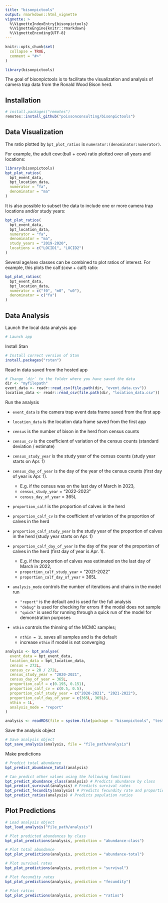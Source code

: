```yaml
---
title: "bisonpictools"
output: rmarkdown::html_vignette
vignette: >
  %\VignetteIndexEntry{bisonpictools}
  %\VignetteEngine{knitr::rmarkdown}
  %\VignetteEncoding{UTF-8}
---
```


```r
knitr::opts_chunk$set(
  collapse = TRUE,
  comment = "#>"
)
```

```r
library(bisonpictools)
```

The goal of bisonpictools is to facilitate the visualization and analysis of camera trap data from the Ronald Wood Bison herd.

## Installation

```r
# install.packages("remotes")
remotes::install_github("poissonconsulting/bisonpictools")
```

## Data Visualization

The ratio plotted by `bpt_plot_ratios` is `numerator:(denominator:numerator)`.

For example, the adult cow:(bull + cow) ratio plotted over all years and locations:
``` r
library(bisonpictools)
bpt_plot_ratios(
  bpt_event_data,
  bpt_location_data,
  numerator = "fa",
  denominator = "ma"
)
```

It is also possible to subset the data to include one or more camera trap locations and/or study years:

``` r
bpt_plot_ratios(
  bpt_event_data,
  bpt_location_data,
  numerator = "fa",
  denominator = "ma",
  study_years = "2019-2020",
  locations = c("LOCID1", "LOCID2")
)
```


Several age/sex classes can be combined to plot ratios of interest.
For example, this plots the calf:(cow + calf) ratio:

```r
bpt_plot_ratios(
  bpt_event_data,
  bpt_location_data,
  numerator = c("f0", "m0", "u0"),
  denominator = c("fa")
)
```

## Data Analysis

Launch the local data analysis app 

```r
# Launch app
```

Install Stan

```r
# Install correct version of Stan
install.packages("rstan")
```

Read in data saved from the hosted app 

```r
# Change `dir` to the folder where you have saved the data
dir <- "myfilepath"
event_data <- readr::read_csv(file.path(dir, "event_data.csv"))
location_data <- readr::read_csv(file.path(dir, "location_data.csv"))
```

Run the analysis

- `event_data` is the camera trap event data frame saved from the first app
- `location_data` is the location data frame saved from the first app

- `census` is the number of bison in the herd from census counts
- `census_cv` is the coefficient of variation of the census counts (standard deviation / estimate)
- `census_study_year` is the study year of the census counts (study year starts on Apr. 1)
- `census_day_of_year` is the day of the year of the census counts (first day of year is Apr. 1). 
  - E.g. if the census was on the last day of March in 2023,
  - `census_study_year` = "2022-2023"
  - `census_day_of_year` = 365L
- `proportion_calf` is the proportion of calves in the herd
- `proportion_calf_cv` is the coefficient of variation of the proportion of calves in the herd
- `proportion_calf_study_year` is the study year of the proportion of calves in the herd (study year starts on Apr. 1)
- `proportion_calf_day_of_year` is the day of the year of the proportion of calves in the herd (first day of year is Apr. 1). 
  - E.g. if the proportion of calves was estimated on the last day of March in 2022,
  - `proportion_calf_study_year` = "2021-2022"
  - `proportion_calf_day_of_year` = 365L

- `analysis_mode` controls the number of iterations and chains in the model run
  - `"report"` is the default and is used for the full analysis
  - `"debug"` is used for checking for errors if the model does not sample
  - `"quick"` is used for running through a quick run of the model for demonstration purposes

- `nthin` controls the thinning of the MCMC samples; 
  - `nthin = 1L` saves all samples and is the default
  - increase `nthin` if model is not converging

```r
analysis <- bpt_analyse(
  event_data = bpt_event_data,
  location_data = bpt_location_data,
  census = 272L,
  census_cv = 20 / 272L,
  census_study_year = "2020-2021",
  census_day_of_year = 365L,
  proportion_calf = c(0.195, 0.151),
  proportion_calf_cv = c(0.5, 0.5),
  proportion_calf_study_year = c("2020-2021", "2021-2022"),
  proportion_calf_day_of_year = c(365L, 365L),
  nthin = 1L,
  analysis_mode = "report"
)
```

```r
analysis <- readRDS(file = system.file(package = "bisonpictools", "test-objects/analysis.RDS"))
```

Save the analysis object

```r
# Save analysis object
bpt_save_analysis(analysis, file = "file_path/analysis")
```

Make predictions 

```r
# Predict total abundance
bpt_predict_abundance_total(analysis)
```

```r
# Can predict other values using the following functions
bpt_predict_abundance_class(analysis) # Predicts abundance by class
bpt_predict_survival(analysis) # Predicts survival rates
bpt_predict_fecundity(analysis) # Predicts fecundity rate and proportion of reproductive cows
bpt_predict_ratios(analysis) # Predicts population ratios
```


## Plot Predictions

```r
# Load analysis object
bpt_load_analysis("file_path/analysis")
```

```r
# Plot predicted abundances by class
bpt_plot_predictions(analysis, prediction = "abundance-class")
```

```r
# Plot total abundance
bpt_plot_predictions(analysis, prediction = "abundance-total")
```

```r
# Plot survival rates
bpt_plot_predictions(analysis, prediction = "survival")
```

```r
# Plot fecundity rates
bpt_plot_predictions(analysis, prediction = "fecundity")
```

```r
# Plot ratios
bpt_plot_predictions(analysis, prediction = "ratios")
```

